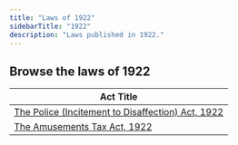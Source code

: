 ```yaml
---
title: "Laws of 1922"
sidebarTitle: "1922"
description: "Laws published in 1922."
---
```


## Browse the laws of 1922

| Act Title |
|-----------|
| [The Police (Incitement to Disaffection) Act, 1922](/laws/act-124) |
| [The Amusements Tax Act, 1922](/laws/act-123) |
